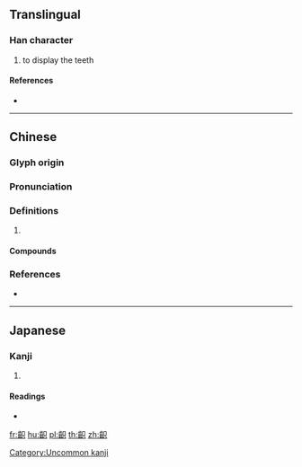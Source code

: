 {{character info/new}}
==Translingual==

===Han character===
{{Han char|rn=211|rad=齒|as=05|sn=20|four=26780|canj=YURC|ids=⿰齒只}}

# to display the teeth

====References====
* {{Han ref|kx=1533.200|dkj=48626|dj=2071.290|hdz=74791.020|uh=9F5E|ud=40798|bh=F5BC|bd=62908}}

----

==Chinese==
{{zh-forms}}

===Glyph origin===
{{Han etym}}

===Pronunciation===
{{zh-pron
|m=yǎn
|c=jin6
|mc=y
|oc=y
|cat=
}}

===Definitions===
{{zh-hanzi}}

# {{rfdef|zh}}

====Compounds====
{{zh-der|齞脣}}

===References===
* {{R:twedu|B06312}}

----

==Japanese==

===Kanji===
{{ja-kanji|grade=|rs=齒05}}

# {{defn|lang=ja|sort=齒05}}

====Readings====
* {{ja-readings|on=[[げん]] (gen)|kun=}}

[[Category:Uncommon kanji]]

[[fr:齞]]
[[hu:齞]]
[[pl:齞]]
[[th:齞]]
[[zh:齞]]